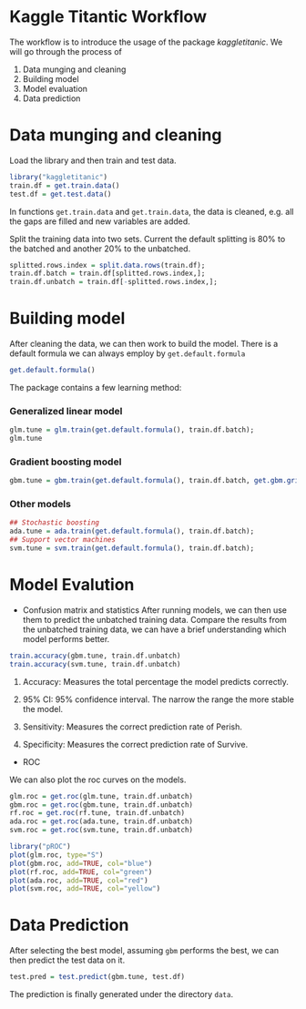 Kaggle Titantic Workflow
======================================

The workflow is to introduce the usage of the package *kaggletitanic*. We will go through the process of 

1. Data munging and cleaning
2. Building model
3. Model evaluation
4. Data prediction


# Data munging and cleaning

Load the library and then train and test data.
```r
library("kaggletitanic")
train.df = get.train.data()
test.df = get.test.data()

```

In functions `get.train.data` and `get.train.data`, the data is cleaned, e.g. all the gaps are filled and new variables are added.

Split the training data into two sets. Current the default splitting is 80% to the batched and another 20% to the unbatched.
```r
splitted.rows.index = split.data.rows(train.df);
train.df.batch = train.df[splitted.rows.index,];
train.df.unbatch = train.df[-splitted.rows.index,];
```


# Building model
After cleaning the data, we can then work to build the model. There is a default formula we can always employ by `get.default.formula`
```r
get.default.formula()

```


The package contains a few learning method:

### Generalized linear model

```r
glm.tune = glm.train(get.default.formula(), train.df.batch);
glm.tune

```

### Gradient boosting model

```r
gbm.tune = gbm.train(get.default.formula(), train.df.batch, get.gbm.grid());

```

### Other models

```r
## Stochastic boosting
ada.tune = ada.train(get.default.formula(), train.df.batch);
## Support vector machines
svm.tune = svm.train(get.default.formula(), train.df.batch);

```

# Model Evalution

+ Confusion matrix and statistics
After running models, we can then use them to predict the unbatched training data. Compare the results from the unbatched training data, we can have a brief understanding which model performs better.

```r
train.accuracy(gbm.tune, train.df.unbatch)
train.accuracy(svm.tune, train.df.unbatch)

```


1. Accuracy: Measures the total percentage the model predicts correctly.

2. 95% CI: 95% confidence interval. The narrow the range the more stable the model.

3. Sensitivity: Measures the correct prediction rate of Perish.

4. Specificity: Measures the correct prediction rate of Survive.

+ ROC

We can also plot the roc curves on the models.

```r
glm.roc = get.roc(glm.tune, train.df.unbatch)
gbm.roc = get.roc(gbm.tune, train.df.unbatch)
rf.roc = get.roc(rf.tune, train.df.unbatch)
ada.roc = get.roc(ada.tune, train.df.unbatch)
svm.roc = get.roc(svm.tune, train.df.unbatch)

```

```r
library("pROC")
plot(glm.roc, type="S")
plot(gbm.roc, add=TRUE, col="blue")
plot(rf.roc, add=TRUE, col="green")
plot(ada.roc, add=TRUE, col="red")
plot(svm.roc, add=TRUE, col="yellow")

```


# Data Prediction

After selecting the best model, assuming `gbm` performs the best, we can then predict the test data on it.

```r
test.pred = test.predict(gbm.tune, test.df)

```

The prediction is finally generated under the directory `data`.